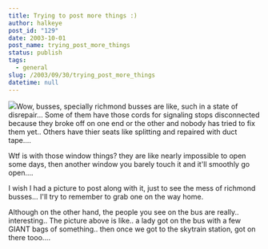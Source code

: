 ```yaml
---
title: Trying to post more things :)
author: halkeye
post_id: "129"
date: 2003-10-01
post_name: trying_post_more_things
status: publish
tags:
  - general
slug: /2003/09/30/trying_post_more_things
datetime: null
---
```


![](4201473317_c3197a9d6c.jpg)Wow, busses, specially richmond busses are like, such in a state of disrepair... Some of them have those cords for signaling stops disconnected because they broke off on one end or the other and nobody has tried to fix them yet.. Others have thier seats like splitting and repaired with duct tape....

Wtf is with those window things? they are like nearly impossible to open some days, then another window you barely touch it and it'll smoothly go open....

I wish I had a picture to post along with it, just to see the mess of richmond busses... I'll try to remember to grab one on the way home.

Although on the other hand, the people you see on the bus are really.. interesting.. The picture above is like.. a lady got on the bus with a few GIANT bags of something.. then once we got to the skytrain station, got on there tooo....
